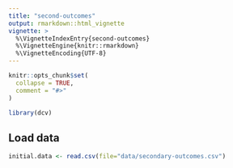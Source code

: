 ```yaml
---
title: "second-outcomes"
output: rmarkdown::html_vignette
vignette: >
  %\VignetteIndexEntry{second-outcomes}
  %\VignetteEngine{knitr::rmarkdown}
  %\VignetteEncoding{UTF-8}
---
```


```r
knitr::opts_chunk$set(
  collapse = TRUE,
  comment = "#>"
)
```

```r
library(dcv)
```

## Load data
```r
initial.data <- read.csv(file="data/secondary-outcomes.csv")
```
